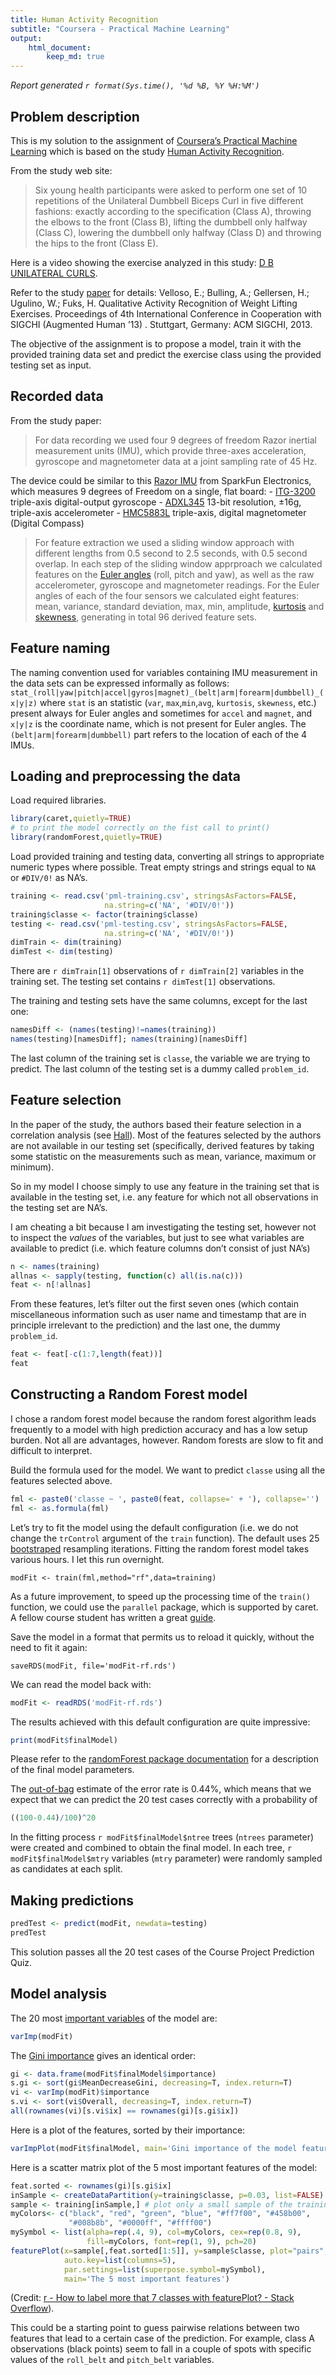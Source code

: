 ```yaml
---
title: Human Activity Recognition
subtitle: "Coursera - Practical Machine Learning"
output:
    html_document:
        keep_md: true
---
```


*Report generated `r format(Sys.time(), '%d %B, %Y %H:%M')`*

## Problem description

This is my solution to the assignment of [Coursera's Practical Machine
Learning](https://www.coursera.org/learn/practical-machine-learning/)
which is based on the study
[Human Activity Recognition](http://groupware.les.inf.puc-rio.br/har).

From the study web site:

> Six young health participants were asked to perform one set of 10 repetitions
> of the Unilateral Dumbbell Biceps Curl in five different fashions: exactly
> according to the specification (Class A), throwing the elbows to the front
> (Class B), lifting the dumbbell only halfway (Class C), lowering the dumbbell
> only halfway (Class D) and throwing the hips to the front (Class E).

Here is a video showing the exercise analyzed in this study:
[D B UNILATERAL CURLS](https://www.youtube.com/watch?v=YxtwA7XRK_g).

Refer to the study
[paper](http://groupware.les.inf.puc-rio.br/public/papers/2013.Velloso.QAR-WLE.pdf) for details:
Velloso, E.; Bulling, A.; Gellersen, H.; Ugulino, W.; Fuks, H. Qualitative
Activity Recognition of Weight Lifting Exercises. Proceedings of 4th
International Conference in Cooperation with SIGCHI (Augmented Human '13) .
Stuttgart, Germany: ACM SIGCHI, 2013.

The objective of the assignment is to propose a model, train it with the
provided training data set and predict the exercise class using the provided
testing set as input.

## Recorded data

From the study paper:

> For data recording we used four 9 degrees of freedom Razor
> inertial measurement units (IMU), which provide three-axes
> acceleration, gyroscope and magnetometer data at a joint
> sampling rate of 45 Hz.

The device could be similar to this
[Razor IMU](https://www.sparkfun.com/products/10736)
from SparkFun Electronics, which measures
9 degrees of Freedom on a single, flat board:
- [ITG-3200](https://cdn.sparkfun.com/datasheets/Sensors/Gyros/3-Axis/EB-ITG-3200-00-01.1.pdf)
  triple-axis digital-output gyroscope
- [ADXL345](http://www.sparkfun.com/datasheets/Sensors/Accelerometer/ADXL345.pdf)
  13-bit resolution, ±16g, triple-axis accelerometer
- [HMC5883L](http://cdn.sparkfun.com/datasheets/Sensors/Magneto/HMC5883L-FDS.pdf)
  triple-axis, digital magnetometer (Digital Compass)


> For feature extraction we used a sliding window approach
> with different lengths from 0.5 second to 2.5 seconds, with
> 0.5 second overlap. In each step of the sliding window
> apprproach we calculated features on the 
> [Euler angles](https://en.wikipedia.org/wiki/Euler_angles#Alternative_names) 
> (roll, pitch
> and yaw), as well as the raw accelerometer, gyroscope and
> magnetometer readings. For the Euler angles of each of the
> four sensors we calculated eight features: mean, variance,
> standard deviation, max, min, amplitude,
> [kurtosis](https://en.wikipedia.org/wiki/Kurtosis) and
> [skewness](https://en.wikipedia.org/wiki/Skewness),
> generating in total 96 derived feature sets.


## Feature naming

The naming convention used for variables containing IMU measurement in the data
sets can be expressed informally as follows:
`stat_(roll|yaw|pitch|accel|gyros|magnet)_(belt|arm|forearm|dumbbell)_(x|y|z)`
where `stat` is an statistic (`var`, `max`,`min`,`avg`, `kurtosis`, `skewness`,
etc.) present always for Euler angles and sometimes for `accel` and `magnet`,
and `x|y|z` is the coordinate name, which is  not present for Euler angles. The
`(belt|arm|forearm|dumbbell)` part refers to the location of each of the 4
IMUs.

## Loading and preprocessing the data

Load required libraries.

```r
library(caret,quietly=TRUE)
# to print the model correctly on the fist call to print()
library(randomForest,quietly=TRUE)
```

Load provided training and testing data, converting all strings to appropriate
numeric types where possible. Treat empty strings and strings equal to `NA` or
`#DIV/0!` as NA's.

```r
training <- read.csv('pml-training.csv', stringsAsFactors=FALSE,
                     na.string=c('NA', '#DIV/0!'))
training$classe <- factor(training$classe)
testing <- read.csv('pml-testing.csv', stringsAsFactors=FALSE,
                     na.string=c('NA', '#DIV/0!'))
dimTrain <- dim(training)
dimTest <- dim(testing)
```

There are `r dimTrain[1]` observations of `r dimTrain[2]` variables in the
training set. The testing set contains `r dimTest[1]` observations.

The training and testing sets have the same columns, except for the last
one:

```r
namesDiff <- (names(testing)!=names(training))
names(testing)[namesDiff]; names(training)[namesDiff]
```

The last column of the training set is `classe`, the variable we are trying to
predict. The last column of the testing set is a dummy called `problem_id`.

## Feature selection

In the paper of the study, the authors based their feature selection in a
correlation analysis (see
[Hall](http://www.cs.waikato.ac.nz/~mhall/thesis.pdf)). Most of the features
selected by the authors are not available in our testing set (specifically,
derived features by taking some statistic on the measurements such as mean,
variance, maximum or minimum).

So in my model I choose simply to use any feature in the training set that is
available in the testing set, i.e. any feature for which not all observations
in the testing set are NA's.

I am cheating a bit because I am investigating the testing set, however not to
inspect the *values* of the variables, but just to see what variables are
available to predict (i.e. which feature columns don't consist of just NA's)

```r
n <- names(training)
allnas <- sapply(testing, function(c) all(is.na(c)))
feat <- n[!allnas]
```

From these features, let's filter out the first seven ones (which contain
miscellaneous information such as user name and timestamp that are in principle
irrelevant to the prediction) and the last one, the dummy `problem_id`.

```r
feat <- feat[-c(1:7,length(feat))]
feat
```

## Constructing a Random Forest model

I chose a random forest model because the random forest algorithm leads
frequently to a model with high prediction accuracy and has a low setup burden.
Not all are advantages, however. Random forests are slow to fit and difficult
to interpret.

Build the formula used for the model. We want to predict `classe` using all the
features selected above.

```r
fml <- paste0('classe ~ ', paste0(feat, collapse=' + '), collapse='')
fml <- as.formula(fml)
```

Let's try to fit the model using the default configuration (i.e. we do not
change the `trControl` argument of the `train` function). The default uses 25
[bootstraped](https://en.wikipedia.org/wiki/Bootstrapping_%28statistics%29)
resampling iterations. Fitting the random forest model takes
various hours. I let this run overnight.

```
modFit <- train(fml,method="rf",data=training)
```

As a future improvement, to speed up the  processing time of the `train()`
function, we could use the `parallel` package, which is supported by caret. A
fellow course student has written a great [guide](
https://github.com/lgreski/datasciencectacontent/blob/master/markdown/pml-randomForestPerformance.md).

Save the model in a format that permits us to reload it quickly, without the
need to fit it again:

```
saveRDS(modFit, file='modFit-rf.rds')
```

We can read the model back with:
```r
modFit <- readRDS('modFit-rf.rds')
```

The results achieved with this default configuration are quite impressive:

```r
print(modFit$finalModel)
```

Please refer to the [randomForest package
documentation](http://cran.r-project.org/web/packages/randomForest/randomForest.pdf)
for a description of the final model parameters.

The [out-of-bag](http://www.stat.berkeley.edu/~breiman/RandomForests/cc_home.htm#ooberr) estimate of the error rate is 0.44%,
which means that we expect that we can predict the 20 test cases correctly with a probability of

```r
((100-0.44)/100)^20
```

In the fitting process `r modFit$finalModel$ntree` trees (`ntrees` parameter)
were created and combined to obtain the final model. In each tree,
`r modFit$finalModel$mtry` variables (`mtry` parameter) were randomly sampled as
candidates at each split.

## Making predictions

```r
predTest <- predict(modFit, newdata=testing)
predTest
```

This solution passes all the 20 test cases of the Course Project Prediction
Quiz.

## Model analysis

The 20 most [important
variables](http://www.stat.berkeley.edu/~breiman/RandomForests/cc_home.htm#varimp)
of the model are:

```r
varImp(modFit)
```

The [Gini
importance](http://www.stat.berkeley.edu/~breiman/RandomForests/cc_home.htm#giniimp)
gives an identical order:

```r
gi <- data.frame(modFit$finalModel$importance)
s.gi <- sort(gi$MeanDecreaseGini, decreasing=T, index.return=T)
vi <- varImp(modFit)$importance
s.vi <- sort(vi$Overall, decreasing=T, index.return=T)
all(rownames(vi)[s.vi$ix] == rownames(gi)[s.gi$ix])
```

Here is a plot of the features, sorted by their importance:

```r
varImpPlot(modFit$finalModel, main='Gini importance of the model features')
```

Here is a scatter matrix plot of the 5 most important features of the model:

```r
feat.sorted <- rownames(gi)[s.gi$ix]
inSample <- createDataPartition(y=training$classe, p=0.03, list=FALSE)
sample <- training[inSample,] # plot only a small sample of the training set
myColors<- c("black", "red", "green", "blue", "#ff7f00", "#458b00",
             "#008b8b", "#0000ff", "#ffff00")
mySymbol <- list(alpha=rep(.4, 9), col=myColors, cex=rep(0.8, 9),
                 fill=myColors, font=rep(1, 9), pch=20)
featurePlot(x=sample[,feat.sorted[1:5]], y=sample$classe, plot="pairs",
            auto.key=list(columns=5),
            par.settings=list(superpose.symbol=mySymbol),
            main='The 5 most important features')
```

(Credit: [r - How to label more that 7 classes with featurePlot? - Stack
Overflow](https://stackoverflow.com/questions/29715358/how-to-label-more-that-7-classes-with-featureplot)).

This could be a starting point to guess pairwise relations between two features
that lead to a certain case of the prediction. For example, class A
observations (black points) seem to fall in a couple of spots with specific
values of the `roll_belt` and `pitch_belt` variables.
